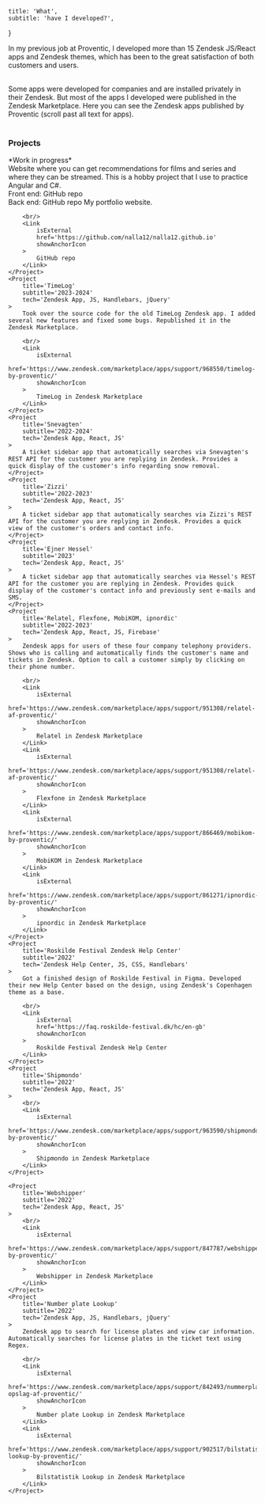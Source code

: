     title: 'What',
    subtitle: 'have I developed?',
}

In my previous job at Proventic, I developed more than 15 Zendesk JS/React apps and Zendesk themes,
which has been to the great satisfaction of both customers and users.

<br />
Some apps were developed for companies and are installed privately in their Zendesk.
But most of the apps I developed were published in the Zendesk Marketplace.
<Link isExternal showAnchorIcon href='https://www.zendesk.com/marketplace/partners/5189/proventic-aps/'>Here you can see the Zendesk apps published by Proventic</Link> (scroll past all text for apps).

<br />
<br />

### Projects

<ResponsiveGrid>
    <Project
        title='What to Stream'
        subtitle='2024'
        tech='Angular, TS, C#, .NET Core, SQL, Entity Framework'
    >
        *Work in progress* <br/>
        Website where you can get recommendations for films and series and where they can be streamed. This is a hobby project that I use to practice Angular and C#.
        <br/>
        <Link
            isExternal
            href='https://github.com/nalla12/what-to-stream-frontend'
            showAnchorIcon
        >
            Front end: GitHub repo
        </Link>
        <br/>
        <Link
            isExternal
            href='https://github.com/nalla12/what-to-stream-backend'
            showAnchorIcon
        >
            Back end: GitHub repo
        </Link>
    </Project>
    <Project
        title='aldu.dk'
        subtitle='2024'
        tech='React, TS, MDX, Vite, CSS Modules'
    >
        My portfolio website.

        <br/>
        <Link
            isExternal
            href='https://github.com/nalla12/nalla12.github.io'
            showAnchorIcon
        >
            GitHub repo
        </Link>
    </Project>
    <Project
        title='TimeLog'
        subtitle='2023-2024'
        tech='Zendesk App, JS, Handlebars, jQuery'
    >
        Took over the source code for the old TimeLog Zendesk app. I added several new features and fixed some bugs. Republished it in the Zendesk Marketplace.

        <br/>
        <Link
            isExternal
            href='https://www.zendesk.com/marketplace/apps/support/968550/timelog-by-proventic/'
            showAnchorIcon
        >
            TimeLog in Zendesk Marketplace
        </Link>
    </Project>
    <Project
        title='Snevagten'
        subtitle='2022-2024'
        tech='Zendesk App, React, JS'
    >
        A ticket sidebar app that automatically searches via Snevagten's REST API for the customer you are replying in Zendesk. Provides a quick display of the customer's info regarding snow removal.
    </Project>
    <Project
        title='Zizzi'
        subtitle='2022-2023'
        tech='Zendesk App, React, JS'
    >
        A ticket sidebar app that automatically searches via Zizzi's REST API for the customer you are replying in Zendesk. Provides a quick view of the customer's orders and contact info.
    </Project>
    <Project
        title='Ejner Hessel'
        subtitle='2023'
        tech='Zendesk App, React, JS'
    >
        A ticket sidebar app that automatically searches via Hessel's REST API for the customer you are replying in Zendesk. Provides quick display of the customer's contact info and previously sent e-mails and SMS.
    </Project>
    <Project
        title='Relatel, Flexfone, MobiKOM, ipnordic'
        subtitle='2022-2023'
        tech='Zendesk App, React, JS, Firebase'
    >
        Zendesk apps for users of these four company telephony providers. Shows who is calling and automatically finds the customer's name and tickets in Zendesk. Option to call a customer simply by clicking on their phone number.

        <br/>
        <Link
            isExternal
            href='https://www.zendesk.com/marketplace/apps/support/951308/relatel-af-proventic/'
            showAnchorIcon
        >
            Relatel in Zendesk Marketplace
        </Link>
        <Link
            isExternal
            href='https://www.zendesk.com/marketplace/apps/support/951308/relatel-af-proventic/'
            showAnchorIcon
        >
            Flexfone in Zendesk Marketplace
        </Link>
        <Link
            isExternal
            href='https://www.zendesk.com/marketplace/apps/support/866469/mobikom-by-proventic/'
            showAnchorIcon
        >
            MobiKOM in Zendesk Marketplace
        </Link>
        <Link
            isExternal
            href='https://www.zendesk.com/marketplace/apps/support/861271/ipnordic-by-proventic/'
            showAnchorIcon
        >
            ipnordic in Zendesk Marketplace
        </Link>
    </Project>
    <Project
        title='Roskilde Festival Zendesk Help Center'
        subtitle='2022'
        tech='Zendesk Help Center, JS, CSS, Handlebars'
    >
        Got a finished design of Roskilde Festival in Figma. Developed their new Help Center based on the design, using Zendesk's Copenhagen theme as a base.

        <br/>
        <Link
            isExternal
            href='https://faq.roskilde-festival.dk/hc/en-gb'
            showAnchorIcon
        >
            Roskilde Festival Zendesk Help Center
        </Link>
    </Project>
    <Project
        title='Shipmondo'
        subtitle='2022'
        tech='Zendesk App, React, JS'
    >
        <br/>
        <Link
            isExternal
            href='https://www.zendesk.com/marketplace/apps/support/963590/shipmondo-by-proventic/'
            showAnchorIcon
        >
            Shipmondo in Zendesk Marketplace
        </Link>
    </Project>

    <Project
        title='Webshipper'
        subtitle='2022'
        tech='Zendesk App, React, JS'
    >
        <br/>
        <Link
            isExternal
            href='https://www.zendesk.com/marketplace/apps/support/847787/webshipper-by-proventic/'
            showAnchorIcon
        >
            Webshipper in Zendesk Marketplace
        </Link>
    </Project>
    <Project
        title='Number plate Lookup'
        subtitle='2022'
        tech='Zendesk App, JS, Handlebars, jQuery'
    >
        Zendesk app to search for license plates and view car information. Automatically searches for license plates in the ticket text using Regex.

        <br/>
        <Link
            isExternal
            href='https://www.zendesk.com/marketplace/apps/support/842493/nummerplade-opslag-af-proventic/'
            showAnchorIcon
        >
            Number plate Lookup in Zendesk Marketplace
        </Link>
        <Link
            isExternal
            href='https://www.zendesk.com/marketplace/apps/support/902517/bilstatistik-lookup-by-proventic/'
            showAnchorIcon
        >
            Bilstatistik Lookup in Zendesk Marketplace
        </Link>
    </Project>
</ResponsiveGrid>
